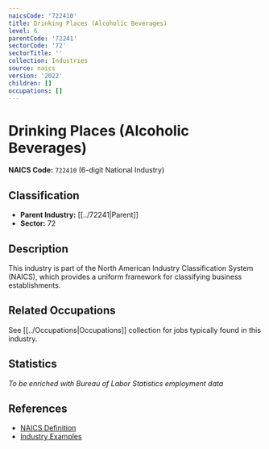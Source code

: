 ```yaml
---
naicsCode: '722410'
title: Drinking Places (Alcoholic Beverages)
level: 6
parentCode: '72241'
sectorCode: '72'
sectorTitle: ''
collection: Industries
source: naics
version: '2022'
children: []
occupations: []
---
```

# Drinking Places (Alcoholic Beverages)

**NAICS Code:** `722410` (6-digit National Industry)

## Classification

- **Parent Industry:** [[../72241|Parent]]
- **Sector:** 72

## Description

This industry is part of the North American Industry Classification System (NAICS), which provides a uniform framework for classifying business establishments.

## Related Occupations

See [[../Occupations|Occupations]] collection for jobs typically found in this industry.

## Statistics

*To be enriched with Bureau of Labor Statistics employment data*

## References

- [NAICS Definition](https://www.census.gov/naics/)
- [Industry Examples](https://www.census.gov/naics/2022NAICS/)
